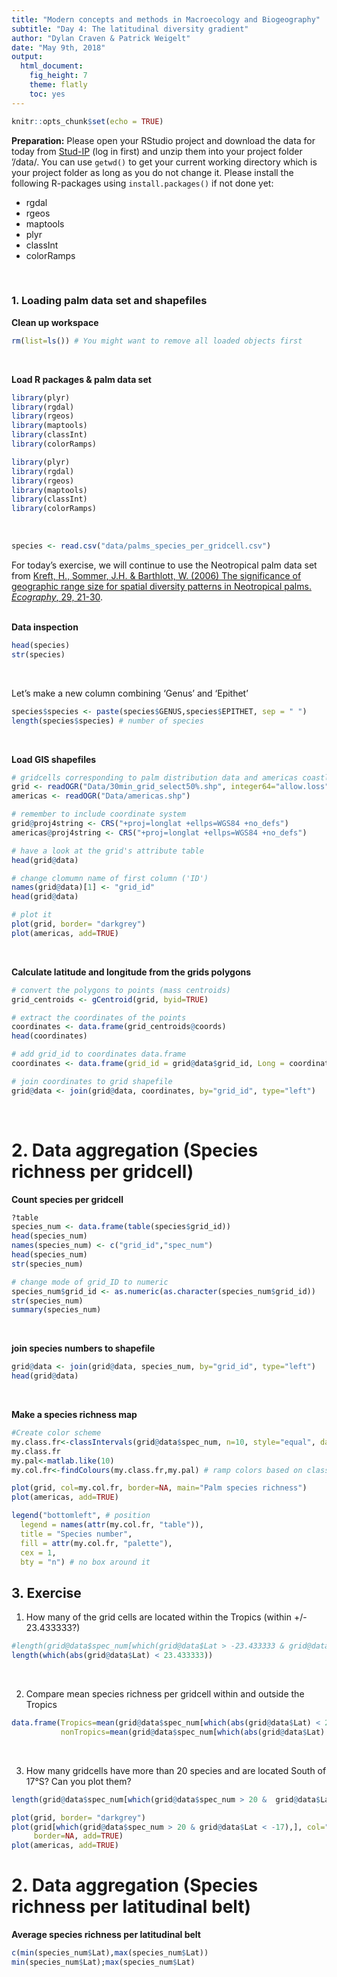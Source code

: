 ```yaml
---
title: "Modern concepts and methods in Macroecology and Biogeography"
subtitle: "Day 4: The latitudinal diversity gradient"
author: "Dylan Craven & Patrick Weigelt"
date: "May 9th, 2018"
output: 
  html_document: 
    fig_height: 7
    theme: flatly
    toc: yes
---
```


```r
knitr::opts_chunk$set(echo = TRUE)
```

**Preparation:** Please open your RStudio project and download the data for today from [Stud-IP](https://www.studip.uni-goettingen.de/dispatch.php/file/details/92ab64a62dc2b1d5e9f1562965ced950?cid=95a0e5be352a34697791cddd2f4ddbf4) (log in first) and unzip them into your project folder '/data/. You can use `getwd()` to get your current working directory which is your project folder as long as you do not change it. Please install the following R-packages using `install.packages()` if not done yet:  

* rgdal  
* rgeos  
* maptools  
* plyr  
* classInt
* colorRamps

&nbsp;

### 1. Loading palm data set and shapefiles

**Clean up workspace**  
```r
rm(list=ls()) # You might want to remove all loaded objects first
```
&nbsp;

**Load R packages & palm data set**  


```r
library(plyr)
library(rgdal)
library(rgeos)
library(maptools)
library(classInt)
library(colorRamps)
```

```r
library(plyr)
library(rgdal)
library(rgeos)
library(maptools)
library(classInt)
library(colorRamps)
```
&nbsp;

```r
species <- read.csv("data/palms_species_per_gridcell.csv")
```
For today's exercise, we will continue to use the Neotropical palm data set from [Kreft, H., Sommer, J.H. & Barthlott, W. (2006) The significance of geographic range size for spatial diversity patterns in Neotropical palms. _Ecography_, 29, 21-30](https://onlinelibrary.wiley.com/doi/full/10.1111/j.2005.0906-7590.04203.x).  
&nbsp;


**Data inspection**
```r
head(species) 
str(species)
```
&nbsp;

Let's make a new column combining 'Genus' and 'Epithet'  
```r
species$species <- paste(species$GENUS,species$EPITHET, sep = " ") 
length(species$species) # number of species
```
&nbsp;



**Load GIS shapefiles**  
```r
# gridcells corresponding to palm distribution data and americas coastline
grid <- readOGR("Data/30min_grid_select50%.shp", integer64="allow.loss")
americas <- readOGR("Data/americas.shp")

# remember to include coordinate system
grid@proj4string <- CRS("+proj=longlat +ellps=WGS84 +no_defs")
americas@proj4string <- CRS("+proj=longlat +ellps=WGS84 +no_defs")

# have a look at the grid's attribute table
head(grid@data) 

# change clomumn name of first column ('ID')
names(grid@data)[1] <- "grid_id"
head(grid@data) 

# plot it
plot(grid, border= "darkgrey")
plot(americas, add=TRUE)
```
&nbsp;


**Calculate latitude and longitude from the grids polygons**
```r
# convert the polygons to points (mass centroids)
grid_centroids <- gCentroid(grid, byid=TRUE)

# extract the coordinates of the points
coordinates <- data.frame(grid_centroids@coords)
head(coordinates)

# add grid_id to coordinates data.frame
coordinates <- data.frame(grid_id = grid@data$grid_id, Long = coordinates$x, Lat = coordinates$y)

# join coordinates to grid shapefile
grid@data <- join(grid@data, coordinates, by="grid_id", type="left")
```
&nbsp;


# 2. Data aggregation (Species richness per gridcell)  

**Count species per gridcell**
```r
?table
species_num <- data.frame(table(species$grid_id))
head(species_num)
names(species_num) <- c("grid_id","spec_num")
head(species_num)
str(species_num)

# change mode of grid_ID to numeric
species_num$grid_id <- as.numeric(as.character(species_num$grid_id))
str(species_num)
summary(species_num)
```
&nbsp;

**join species numbers to shapefile**  
```r
grid@data <- join(grid@data, species_num, by="grid_id", type="left")
head(grid@data)
```
&nbsp;

**Make a species richness map** 
```r
#Create color scheme
my.class.fr<-classIntervals(grid@data$spec_num, n=10, style="equal", dataPrecision=0) # bin data into n quantiles
my.class.fr
my.pal<-matlab.like(10)
my.col.fr<-findColours(my.class.fr,my.pal) # ramp colors based on classInts

plot(grid, col=my.col.fr, border=NA, main="Palm species richness")
plot(americas, add=TRUE)

legend("bottomleft", # position
  legend = names(attr(my.col.fr, "table")), 
  title = "Species number",
  fill = attr(my.col.fr, "palette"),
  cex = 1,
  bty = "n") # no box around it
```


## 3. Exercise  

1) How many of the grid cells are located within the Tropics (within +/- 23.433333?)  
```r
#length(grid@data$spec_num[which(grid@data$Lat > -23.433333 & grid@data$Lat < 23.433333)])
length(which(abs(grid@data$Lat) < 23.433333))
```
&nbsp;

2) Compare mean species richness per gridcell within and outside the Tropics  
```r
data.frame(Tropics=mean(grid@data$spec_num[which(abs(grid@data$Lat) < 23.433333)]),
           nonTropics=mean(grid@data$spec_num[which(abs(grid@data$Lat) >= 23.433333)]))
```
&nbsp;

3) How many gridcells have more than 20 species and are located South of 17°S? Can you plot them?
```r
length(grid@data$spec_num[which(grid@data$spec_num > 20 &  grid@data$Lat < -17)])

plot(grid, border= "darkgrey")
plot(grid[which(grid@data$spec_num > 20 & grid@data$Lat < -17),], col="red",
     border=NA, add=TRUE)
plot(americas, add=TRUE)

```


# 2. Data aggregation (Species richness per latitudinal belt)  

**Average species richness per latitudinal belt**

```r
c(min(species_num$Lat),max(species_num$Lat))
min(species_num$Lat);max(species_num$Lat)
```

<!-- belts <- seq(-34.75, 36.25, by = 0.5) -->
<!-- belts -->


<!-- species_num$spec_num[which(species_num$Lat>-25 & species_num$Lat< -24.5)] -->

<!-- species_num$spec_num[which(species_num$Lat>belts[10]-0.25 & -->
<!--                                             species_num$Lat<belts[10]+0.25)] -->

<!-- mean(species_num$spec_num[which(species_num$Lat>belts[10]-0.25 & -->
<!--                                   species_num$Lat<belts[10]+0.25)]) -->


<!-- ### loop approach -->
<!-- for (i in 1:10){ -->
<!--   print(i) -->
<!-- } -->


<!-- # create an empty vector for the mean species counts -->
<!-- species_per_belt_loop <- NA -->

<!-- # loop trough the latitudinal belts and calculate the mean species richness -->
<!-- for (i in 1:length(belts)){ -->
<!--   belt_subset <- species_num$spec_num[which(species_num$Lat>belts[i]-0.25 & species_num$Lat<belts[i]+0.25)] -->
<!--   species_per_belt_loop[i] <- mean(belt_subset) -->
<!-- } -->


<!-- ### function approach -->

<!-- myFunction <- function(x){ -->
<!--   if (x > 5) message("Hello") -->
<!-- } -->

<!-- myFunction(6) -->

<!-- # define the function -->
<!-- species_per_belt_function <- function(x) { -->
<!--   mean(species_num$spec_num[which(species_num$Lat>x-0.25 & species_num$Lat<x+0.25)]) -->
<!-- } -->

<!-- species_per_belt_function(-33.75) -->
<!-- species_per_belt_function(-15.75) -->
<!-- species_per_belt_function(13.25) -->

<!-- # apply the function -->
<!-- species_per_belt_apply <- sapply(belts, function(x) -->
<!--   mean(species_num$spec_num[which(species_num$Lat>x-0.25 & species_num$Lat<x+0.25)])) -->

<!-- species_per_belt_apply <- sapply(belts, species_per_belt_function) -->


<!-- # compare loop and apply approach -->
<!-- all(species_per_belt_apply == species_per_belt_loop) -->
<!-- species_per_belt <- species_per_belt_apply -->

<!-- save(species_num, file="Day2/data/species_num.RData") -->
<!-- save(belts, species_per_belt, file="Day2/data/species_num_belts.RData") -->
<!-- write.csv(species_num, "Day2/data/species_num.csv",row.names = FALSE) -->


<!-- ###################################################### -->
<!-- # 5. the latitudinal gradient model -->

<!-- ### using raw data -->
<!-- par(mfrow=c(1,1)) -->
<!-- plot(species_num$Lat,species_num$spec_num) -->
<!-- plot(abs(species_num$Lat),species_num$spec_num) -->

<!-- # What could be the reason for the triangular relationship? -->

<!-- # run a linear model for palm species richness in dependence on Latitude -->
<!-- model1 <- lm(species_num$spec_num ~ species_num$Lat) -->
<!-- summary(model1) -->

<!-- # with abs(Lat) -->
<!-- model2 <- lm(species_num$spec_num ~ abs(species_num$Lat)) -->
<!-- summary(model2) -->

<!-- plot(abs(species_num$Lat),species_num$spec_num) -->
<!-- abline(model2, col="red", lwd=2) -->

<!-- ### using richness per belt -->
<!-- par(mfrow=c(1,2)) -->

<!-- plot(belts,species_per_belt_loop) -->

<!-- plot(abs(belts),species_per_belt_loop) -->


<!-- model3 <- lm(species_per_belt_loop ~ abs(belts)) -->
<!-- summary(model3) -->

<!-- abline(model3, col="red", lwd=2) -->


<!-- ### Excercise -->
<!-- # 1. Compare the slope of the latitude - richness relationship for the northern and southern hemisphere -->
<!-- # 2. Add a variable for Northern/Southern hemisphere to the species_num dataset and add this variable to the model -->
<!-- # 3. Add an interaction term for latitude * hemisphere -->






